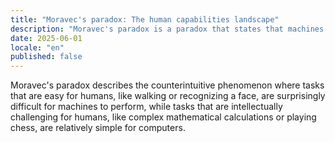 ```yaml
---
title: "Moravec's paradox: The human capabilities landscape"
description: "Moravec's paradox is a paradox that states that machines are better at tasks that require a lot of knowledge, but worse at tasks that require a lot of intelligence."
date: 2025-06-01
locale: "en"
published: false
---
```


Moravec's paradox describes the counterintuitive phenomenon where tasks that are easy for humans, like walking or recognizing a face, are surprisingly difficult for machines to perform, while tasks that are intellectually challenging for humans, like complex mathematical calculations or playing chess, are relatively simple for computers. 
